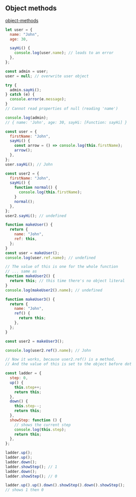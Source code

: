 
## Object methods

[object-methods](https://javascript.info/object-methods)

```js
let user = {
  name: "John",
  age: 30,

  sayHi() {
    console.log(user.name); // leads to an error
  },
};

const admin = user;
user = null; // overwrite user object

try {
  admin.sayHi();
} catch (e) {
  console.error(e.message);
}
// Cannot read properties of null (reading 'name')

console.log(admin);
// { name: 'John', age: 30, sayHi: [Function: sayHi] }
```

```js
const user = {
  firstName: "John",
  sayHi() {
    const arrow = () => console.log(this.firstName);
    arrow();
  },
};
user.sayHi(); // John

const user2 = {
  firstName: "John",
  sayHi() {
    function normal() {
      console.log(this.firstName);
    }
    normal();
  },
};
user2.sayHi(); // undefined
```

```js
function makeUser() {
  return {
    name: "John",
    ref: this,
  };
}
const user = makeUser();
console.log(user.ref.name); // undefined

// The value of this is one for the whole function
// ... same as
function makeUser2() {
  return this; // this time there's no object literal
}
console.log(makeUser2().name); // undefined

function makeUser3() {
  return {
    name: "John",
    ref() {
      return this;
    },
  };
}

const user2 = makeUser3();

console.log(user2.ref().name); // John

// Now it works, because user2.ref() is a method.
// And the value of this is set to the object before dot
```

```js
const ladder = {
  step: 0,
  up() {
    this.step++;
    return this;
  },
  down() {
    this.step--;
    return this;
  },
  showStep: function () {
    // shows the current step
    console.log(this.step);
    return this;
  },
};

ladder.up();
ladder.up();
ladder.down();
ladder.showStep(); // 1
ladder.down();
ladder.showStep(); // 0

ladder.up().up().down().showStep().down().showStep();
// shows 1 then 0
```